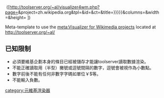 <includeonly>{{{1|}}}&nbsp;([http://toolserver.org/~al/visualizer4wm.php?page={{FULLPAGENAMEE}}&project=zh.wikipedia.org&tpl={{urlencode:{{{tpl}}}}}&id={{{id|1}}}&ct={{urlencode:{{{chart|}}}}}&title={{urlencode:{{{title|{{{1|{{FULLPAGENAME}}}}}}}}}}&columns={{{nbOfColumns|all}}}&width={{urlencode:{{{width|1000}}}}}&height={{urlencode:{{{height|500}}}}} {{{link|Chart}}}])</includeonly><noinclude>

Meta-template to use the [[meta:Visualizer for Wikimedia projects]] located at http://toolserver.org/~al/

==已知限制==
*必須要維基企劃本身的條目已經被儲存才能讓toolserver讀取數據渲染。
*不能正確讀取用（半型）撇號或逗號間隔的數字，逗號會被視作為小數點。
*數字前後不能有任何非數字字碼如單位￥$等。
*不能輸入負數。

[[category:元維基渲染器]]

</noinclude>